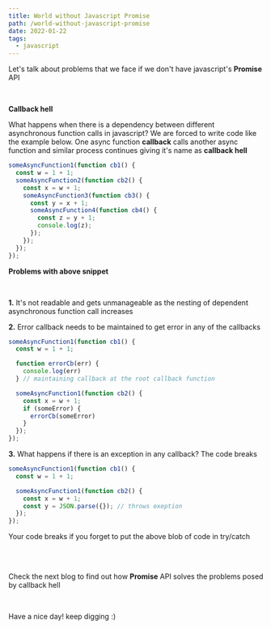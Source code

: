 ```yaml
---
title: World without Javascript Promise
path: /world-without-javascript-promise
date: 2022-01-22
tags:
  - javascript
---
```


Let's talk about problems that we face if we don't have javascript's __Promise__ API

<br />

__Callback hell__

What happens when there is a dependency between different asynchronous function calls in javascript? We are forced to write code like the example below. One async function __callback__ calls another async function and similar process continues giving it's name as __callback hell__

```js
someAsyncFunction1(function cb1() {
  const w = 1 + 1;
  someAsyncFunction2(function cb2() {
    const x = w + 1;
    someAsyncFunction3(function cb3() {
      const y = x + 1;
      someAsyncFunction4(function cb4() {
        const z = y + 1;
        console.log(z);
      });
    });
  });
});
```

__Problems with above snippet__

<br />

__1.__ It's not readable and gets unmanageable as the nesting of dependent asynchronous function call increases

__2.__ Error callback needs to be maintained to get error in any of the callbacks

```js
someAsyncFunction1(function cb1() {
  const w = 1 + 1;

  function errorCb(err) {
    console.log(err)
  } // maintaining callback at the root callback function 

  someAsyncFunction1(function cb2() {
    const x = w + 1;
    if (someError) {
      errorCb(someError)
    }
  });
});
```

__3.__ What happens if there is an exception in any callback? The code breaks

```js
someAsyncFunction1(function cb1() {
  const w = 1 + 1;

  someAsyncFunction1(function cb2() {
    const x = w + 1;
    const y = JSON.parse({}); // throws exeption
  });
});
```

Your code breaks if you forget to put the above blob of code in try/catch

<br />
<br />

Check the next blog to find out how __Promise__ API solves the problems posed by callback hell

<br />

Have a nice day! keep digging :)
